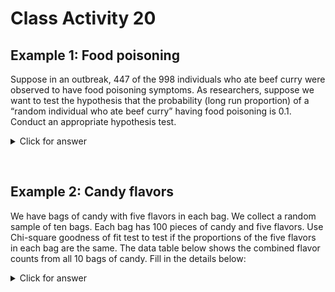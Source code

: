 # Class Activity 20


## Example 1: Food poisoning

Suppose in an outbreak, 447 of the 998 individuals who ate beef curry were observed to have food poisoning symptoms. As researchers, suppose we want to test the hypothesis that the probability (long run proportion) of a "random individual who ate beef curry" having food poisoning is 0.1. Conduct an appropriate hypothesis test.

<details><summary><red>Click for answer</red></summary>

*Answer:*The set of hypotheses are:

$\mathrm{H}_0$ : The proportion of individuals who eat beef curry and get sick is $0.1$ : true $p=0.1 = p_o$

$\mathrm{H}_{\mathrm{a}}$ : The proportion of individuals who eat beef curry and get sick is not $0.1$ : true $p \neq 0.1$

The expected count assuming the null hypothesis is true is $n*p_0 = 998*0.1 = 99.8$. The expected count is larger than 5, so we can proceed with the chi-square test. The observed count is 447. So, the test statistics can be constructed as

\begin{align*}
\chi^2 = \frac{(O-E)^2}{E} = \frac{(447 - 99.8)^2}{99.8} = 1207.894
\end{align*}

```r
(447 - 99.8)^2/99.8
```

The degrees of freedom corresponding to this test is 1. So, the p-value can be calculated to be 0 as:

```r
1 - pchisq(1207.894, df = 1)
```

We can also do the test in R using the `prop.test` function. The results are slightly different due to continuity correction, but the results will be the same in most scenarios.


We reject the null hypothesis $(\chi^2 = 1207.894, df = 1, p-value \approx 0)$. There is a significant evidence that the proportion of individuals who eat beef curry and get sick is not $0.1$ 

</details><br>


## Example 2: Candy flavors

We have bags of candy with five flavors in each bag. We collect a random sample of ten bags. Each bag has 100 pieces of candy and five flavors. Use Chi-square goodness of fit test to test if the proportions of the five flavors in each bag are the same. The data table below shows the combined flavor counts from all 10 bags of candy. Fill in the details below:


\begin{tabular}{|c|c|c|c|c|c|} \hline
Flavor & Observed Count (O) & Expected Count (E) & $O-E$ & $(O-E)^2$ & $(O-E)^2/E$ \\  \hline
Apple & 180 & 200 & &  &  \\ \hline 
Lime & 250 & 200 & & &  \\ \hline 
Cherry & 120 & 200 & & & \\ \hline 
Orange & 225 & 200 & & &  \\ \hline 
Grape & 225 & 200 & & & \\ \hline 
\end{tabular}

<details><summary><red>Click for answer</red></summary>

*Answer:* 

$$H_0: p_1 = p_2 = p_3 = p_4 = p_5 = 1/5$$
$$H_a: \text{at least one $p_i$ not equal to 1/5}$$

```r
1 - pchisq(52.75, df = 5-1)
```


The observed test statistics is:

\begin{align*}
\chi^2 &= \sum_{i=1}^5 \frac{(O_i-E_i)^2}{E_i} = \frac{(180 - 200)^2}{200} + \frac{(250 - 200)^2}{200}\\ & \qquad + \frac{(120 - 200)^2}{200} + \frac{(225 - 200)^2}{200} + \frac{(225 - 200)^2}{200}\\
&=  52.75
\end{align*}


```r
chisq.test(x = c(180, 250, 120, 225, 225), p = rep(1/5,5))
```

We reject the null hypothesis $(\chi^2 = 52.75, df = 4, p-value \approx 0)$. We have significant evidence to claim that at least one proportion of flavors is not the same as others.

</details><br>


